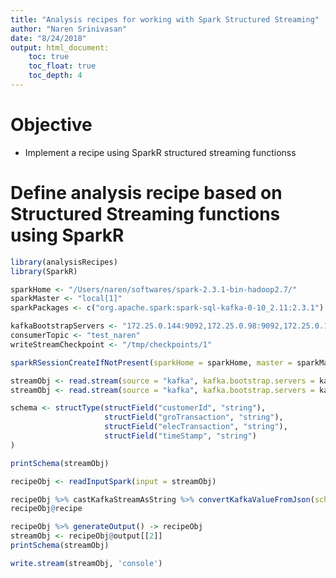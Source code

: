 ```yaml
---
title: "Analysis recipes for working with Spark Structured Streaming"
author: "Naren Srinivasan"
date: "8/24/2018"
output: html_document:
    toc: true
    toc_float: true
    toc_depth: 4
---
```

# Objective

* Implement a recipe using SparkR structured streaming functionss

# Define analysis recipe based on Structured Streaming functions using SparkR

```r

library(analysisRecipes)
library(SparkR)

sparkHome <- "/Users/naren/softwares/spark-2.3.1-bin-hadoop2.7/"
sparkMaster <- "local[1]"
sparkPackages <- c("org.apache.spark:spark-sql-kafka-0-10_2.11:2.3.1")

kafkaBootstrapServers <- "172.25.0.144:9092,172.25.0.98:9092,172.25.0.137:9092"
consumerTopic <- "test_naren"
writeStreamCheckpoint <- "/tmp/checkpoints/1"

sparkRSessionCreateIfNotPresent(sparkHome = sparkHome, master = sparkMaster, sparkPackages = sparkPackages)

streamObj <- read.stream(source = "kafka", kafka.bootstrap.servers = kafkaBootstrapServers, subscribe = consumerTopic)
streamObj <- read.stream(source = "kafka", kafka.bootstrap.servers = kafkaBootstrapServers, subscribe = consumerTopic)

schema <- structType(structField("customerId", "string"),
                     structField("groTransaction", "string"),
                     structField("elecTransaction", "string"),
                     structField("timeStamp", "string")
)

printSchema(streamObj)

recipeObj <- readInputSpark(input = streamObj)

recipeObj %>% castKafkaStreamAsString %>% convertKafkaValueFromJson(schema = schema) -> recipeObj
recipeObj@recipe

recipeObj %>% generateOutput() -> recipeObj
streamObj <- recipeObj@output[[2]]
printSchema(streamObj)

write.stream(streamObj, 'console')

```
